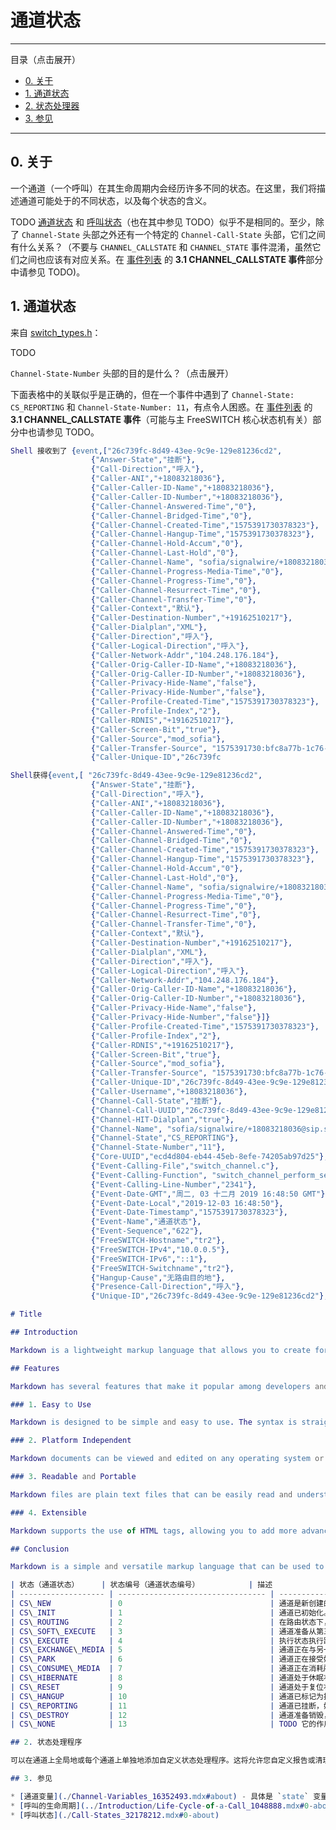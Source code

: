 # 通道状态

---

目录（点击展开）

* [0\. 关于](#1-通道状态)
* [1\. 通道状态](#1-通道状态)
* [2\. 状态处理器](#2-状态处理器)
* [3\. 参见](#1-通道状态)

---

## 0\. 关于

一个通道（一个呼叫）在其生命周期内会经历许多不同的状态。在这里，我们将描述通道可能处于的不同状态，以及每个状态的含义。

TODO [通道状态](./Channel-States_7144639.mdx#0-about) 和 [呼叫状态](./呼叫状态_32178212.mdx#0-about)（也在其中参见 TODO）似乎不是相同的。至少，除了 `Channel-State` 头部之外还有一个特定的 `Channel-Call-State` 头部，它们之间有什么关系？（不要与 `CHANNEL_CALLSTATE` 和 `CHANNEL_STATE` 事件混淆，虽然它们之间也应该有对应关系。在 [事件列表](../介绍/事件系统/事件列表_7143557.mdx#nat) 的 **3.1 CHANNEL_CALLSTATE 事件**部分中请参见 TODO)。

## 1\. 通道状态

来自 [switch\_types.h](https://github.com/signalwire/freeswitch/blob/66aa064588e66fed1aa7488ba8f363939b157e51/src/include/switch%5Ftypes.h#L1356)：

TODO

`Channel-State-Number` 头部的目的是什么？（点击展开）

下面表格中的关联似乎是正确的，但在一个事件中遇到了 `Channel-State: CS_REPORTING` 和 `Channel-State-Number: 11`，有点令人困惑。在 [事件列表](../介绍/事件系统/事件列表_7143557.mdx#nat) 的 **3.1 CHANNEL_CALLSTATE 事件**（可能与主 FreeSWITCH 核心状态机有关）部分中也请参见 TODO。

```erl
Shell 接收到了 {event,["26c739fc-8d49-43ee-9c9e-129e81236cd2",
                  {"Answer-State","挂断"},
                  {"Call-Direction","呼入"},
                  {"Caller-ANI","+18083218036"},
                  {"Caller-Caller-ID-Name","+18083218036"},
                  {"Caller-Caller-ID-Number","+18083218036"},
                  {"Caller-Channel-Answered-Time","0"},
                  {"Caller-Channel-Bridged-Time","0"},
                  {"Caller-Channel-Created-Time","1575391730378323"},
                  {"Caller-Channel-Hangup-Time","1575391730378323"},
                  {"Caller-Channel-Hold-Accum","0"},
                  {"Caller-Channel-Last-Hold","0"},
                  {"Caller-Channel-Name", "sofia/signalwire/+18083218036@sip.signalwire.com"},
                  {"Caller-Channel-Progress-Media-Time","0"},
                  {"Caller-Channel-Progress-Time","0"},
                  {"Caller-Channel-Resurrect-Time","0"},
                  {"Caller-Channel-Transfer-Time","0"},
                  {"Caller-Context","默认"},
                  {"Caller-Destination-Number","+19162510217"},
                  {"Caller-Dialplan","XML"},
                  {"Caller-Direction","呼入"},
                  {"Caller-Logical-Direction","呼入"},
                  {"Caller-Network-Addr","104.248.176.184"},
                  {"Caller-Orig-Caller-ID-Name","+18083218036"},
                  {"Caller-Orig-Caller-ID-Number","+18083218036"},
                  {"Caller-Privacy-Hide-Name","false"},
                  {"Caller-Privacy-Hide-Number","false"},
                  {"Caller-Profile-Created-Time","1575391730378323"},
                  {"Caller-Profile-Index","2"},
                  {"Caller-RDNIS","+19162510217"},
                  {"Caller-Screen-Bit","true"},
                  {"Caller-Source","mod_sofia"},
                  {"Caller-Transfer-Source", "1575391730:bfc8a77b-1c76-4e08-b112-3dce53920bf3:bl_xfer:+19162510217/default/XML"},
                  {"Caller-Unique-ID","26c739fc

Shell获得{event,[ "26c739fc-8d49-43ee-9c9e-129e81236cd2",
                  {"Answer-State","挂断"},
                  {"Call-Direction","呼入"},
                  {"Caller-ANI","+18083218036"},
                  {"Caller-Caller-ID-Name","+18083218036"},
                  {"Caller-Caller-ID-Number","+18083218036"},
                  {"Caller-Channel-Answered-Time","0"},
                  {"Caller-Channel-Bridged-Time","0"},
                  {"Caller-Channel-Created-Time","1575391730378323"},
                  {"Caller-Channel-Hangup-Time","1575391730378323"},
                  {"Caller-Channel-Hold-Accum","0"},
                  {"Caller-Channel-Last-Hold","0"},
                  {"Caller-Channel-Name", "sofia/signalwire/+18083218036@sip.signalwire.com"},
                  {"Caller-Channel-Progress-Media-Time","0"},
                  {"Caller-Channel-Progress-Time","0"},
                  {"Caller-Channel-Resurrect-Time","0"},
                  {"Caller-Channel-Transfer-Time","0"},
                  {"Caller-Context","默认"},
                  {"Caller-Destination-Number","+19162510217"},
                  {"Caller-Dialplan","XML"},
                  {"Caller-Direction","呼入"},
                  {"Caller-Logical-Direction","呼入"},
                  {"Caller-Network-Addr","104.248.176.184"},
                  {"Caller-Orig-Caller-ID-Name","+18083218036"},
                  {"Caller-Orig-Caller-ID-Number","+18083218036"},
                  {"Caller-Privacy-Hide-Name","false"},
                  {"Caller-Privacy-Hide-Number","false"}]}
                  {"Caller-Profile-Created-Time","1575391730378323"},
                  {"Caller-Profile-Index","2"},
                  {"Caller-RDNIS","+19162510217"},
                  {"Caller-Screen-Bit","true"},
                  {"Caller-Source","mod_sofia"},
                  {"Caller-Transfer-Source", "1575391730:bfc8a77b-1c76-4e08-b112-3dce53920bf3:bl_xfer:+19162510217/default/XML"},
                  {"Caller-Unique-ID","26c739fc-8d49-43ee-9c9e-129e81236cd2"},
                  {"Caller-Username","+18083218036"},
                  {"Channel-Call-State","挂断"},
                  {"Channel-Call-UUID","26c739fc-8d49-43ee-9c9e-129e81236cd2"},
                  {"Channel-HIT-Dialplan","true"},
                  {"Channel-Name", "sofia/signalwire/+18083218036@sip.signalwire.com"},
                  {"Channel-State","CS_REPORTING"},
                  {"Channel-State-Number","11"},
                  {"Core-UUID","ecd4d804-eb44-45eb-8efe-74205ab97d25"},
                  {"Event-Calling-File","switch_channel.c"},
                  {"Event-Calling-Function", "switch_channel_perform_set_running_state"},
                  {"Event-Calling-Line-Number","2341"},
                  {"Event-Date-GMT","周二, 03 十二月 2019 16:48:50 GMT"},
                  {"Event-Date-Local","2019-12-03 16:48:50"},
                  {"Event-Date-Timestamp","1575391730378323"},
                  {"Event-Name","通道状态"},
                  {"Event-Sequence","622"},
                  {"FreeSWITCH-Hostname","tr2"},
                  {"FreeSWITCH-IPv4","10.0.0.5"},
                  {"FreeSWITCH-IPv6","::1"},
                  {"FreeSWITCH-Switchname","tr2"},
                  {"Hangup-Cause","无路由目的地"},
                  {"Presence-Call-Direction","呼入"},
                  {"Unique-ID","26c739fc-8d49-43ee-9c9e-129e81236cd2"},

# Title

## Introduction

Markdown is a lightweight markup language that allows you to create formatted documents using plain text. It is commonly used for documentation, README files, and online forums. Markdown uses simple and intuitive syntax to define formatting such as headings, lists, links, and tables.

## Features

Markdown has several features that make it popular among developers and writers:

### 1. Easy to Use

Markdown is designed to be simple and easy to use. The syntax is straightforward and doesn't require any special software or tools. All you need is a plain text editor to create Markdown documents.

### 2. Platform Independent

Markdown documents can be viewed and edited on any operating system or device. The files are saved in plain text format, which means they can be opened and read by any text editor. This makes it easy to collaborate and share documents across different platforms.

### 3. Readable and Portable

Markdown files are plain text files that can be easily read and understood by humans. The syntax is minimal and doesn't clutter the document. This makes Markdown a portable and future-proof format, as the files can be opened and edited with any text editor or converted to other file formats.

### 4. Extensible

Markdown supports the use of HTML tags, allowing you to add more advanced formatting and features to your documents. You can also use Markdown extensions, which are additional syntax elements or tools that enhance the basic Markdown language.

## Conclusion

Markdown is a simple and versatile markup language that can be used to create well-formatted documents. Its ease of use, platform independence, readability, and extensibility make it a popular choice among developers and writers. Whether you're writing documentation, creating a README file, or collaborating with others, Markdown provides a flexible and efficient way to communicate your ideas.

| 状态（通道状态）     | 状态编号（通道状态编号）           | 描述                                                                                                                                                                                                                                                                                                                                                                                                                                                                                                                              |
| ------------------- | --------------------------------- | ------------------------------------------------------------------------------------------------------------------------------------------------------------------------------------------------------------------------------------------------------------------------------------------------------------------------------------------------------------------------------------------------------------------------------------------------------------------- |
| CS\_NEW             | 0                                 | 通道是新创建的。                                                                                                                                                                                                                                                                                                                                                                                                                                                                                                                       |
| CS\_INIT            | 1                                 | 通道已初始化。                                                                                                                                                                                                                                                                                                                                                                                                                                                                                                                        |
| CS\_ROUTING         | 2                                 | 在路由状态下，FreeSWITCH通过[XML拨号计划](./XML-Dialplan/index.mdx#about)进行搜索。当它找到一个返回true的条件测试时，它会构建一个待办事项列表，其中包括名称-值动作对、要设置的变量列表和稍后执行的拨号计划应用程序（如"bridge"）。在此路由状态下，除了一些可以立即运行的应用程序（包括"inline"属性），不会执行任何遇到的应用程序。 |
| CS\_SOFT\_EXECUTE   | 3                                 | 通道准备从第三方控制执行。与CS\_EXECUTE有什么不同？                                                                                                                                                                                                                                                                                                                                                                                                                        |
| CS\_EXECUTE         | 4                                 | 执行状态执行路由状态中编译的指令。解析并执行名称-值对。                                                                                                                                                                                                                                                                                                                                                                                                                   |
| CS\_EXCHANGE\_MEDIA | 5                                 | 通道正在与另一个通道交换媒体。                                                                                                                                                                                                                                                                                                                                                                                                                                         |
| CS\_PARK            | 6                                 | 通道正在接受媒体，等待命令。                                                                                                                                                                                                                                                                                                                                                                                                                                           |
| CS\_CONSUME\_MEDIA  | 7                                 | 通道正在消耗所有媒体并且将其丢弃。                                                                                                                                                                                                                                                                                                                                                                                                                                     |
| CS\_HIBERNATE       | 8                                 | 通道处于休眠状态。                                                                                                                                                                                                                                                                                                                                                                                                                                                      |
| CS\_RESET           | 9                                 | 通道处于复位状态。                                                                                                                                                                                                                                                                                                                                                                                                                                                      |
| CS\_HANGUP          | 10                                | 通道已标记为挂断并准备结束。媒体将会停止，并且不会再进行进一步的呼叫路由。挂断状态要么将呼叫转回路由状态（如果存在请求），要么挂断呼叫。关于呼叫路由，以上两句有所矛盾。第二句话是从[通话的生命周期](../Introduction/Life-Cycle-of-a-Call_1048888.mdx#0-about)移动到这里，再移动到[通道状态](./Call-States_32178212.mdx#0-about)之前。 |
| CS\_REPORTING       | 11                                | 通道已挂断，媒体已关闭，现在是执行任何报告过程（如CDR日志记录）的时间。                                                                                                                                                                                                                                                                                                                                                                             |
| CS\_DESTROY         | 12                                | 通道准备销毁，离开状态机。内存池返回到核心，通道中的可用内存被释放。                                                                                                                                                                                                                                                                                                                                                                           |
| CS\_NONE            | 13                                | TODO 它的作用是什么？在[源代码](https://github.com/signalwire/freeswitch/blob/b337e77258079212aaf2f46ea42c4be0ffade28d/src/switch%5Fcore%5Fstate%5Fmachine.c#L668)中，它只是调用了C的abort()函数。                                                                                                                                                                                                                                                                                                            |

## 2. 状态处理程序

可以在通道上全局地或每个通道上单独地添加自定义状态处理程序。这将允许您自定义报告或清理自己动态创建的对象，例如。自定义处理程序也可以从通道中移除。

## 3. 参见

* [通道变量](./Channel-Variables_16352493.mdx#about) - 具体是 `state` 变量
* [呼叫的生命周期](../Introduction/Life-Cycle-of-a-Call_1048888.mdx#0-about)
* [呼叫状态](./Call-States_32178212.mdx#0-about)